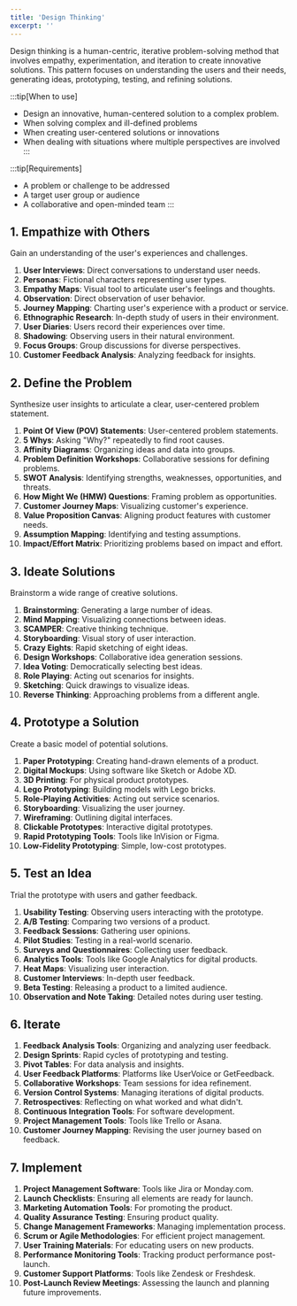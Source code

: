 ```yaml
---
title: 'Design Thinking'
excerpt: ''
---
```


Design thinking is a human-centric, iterative problem-solving method that involves empathy, experimentation, and iteration to create innovative solutions. This pattern focuses on understanding the users and their needs, generating ideas, prototyping, testing, and refining solutions.

:::tip[When to use]

- Design an innovative, human-centered solution to a complex problem.
- When solving complex and ill-defined problems
- When creating user-centered solutions or innovations
- When dealing with situations where multiple perspectives are involved
:::

:::tip[Requirements]

- A problem or challenge to be addressed
- A target user group or audience
- A collaborative and open-minded team
:::

<Intro />

## 1. Empathize with Others

Gain an understanding of the user's experiences and challenges.

1. **User Interviews**: Direct conversations to understand user needs.
2. **Personas**: Fictional characters representing user types.
3. **Empathy Maps**: Visual tool to articulate user's feelings and thoughts.
4. **Observation**: Direct observation of user behavior.
5. **Journey Mapping**: Charting user's experience with a product or service.
6. **Ethnographic Research**: In-depth study of users in their environment.
7. **User Diaries**: Users record their experiences over time.
8. **Shadowing**: Observing users in their natural environment.
9. **Focus Groups**: Group discussions for diverse perspectives.
10. **Customer Feedback Analysis**: Analyzing feedback for insights.

## 2. Define the Problem

Synthesize user insights to articulate a clear, user-centered problem statement.

1. **Point Of View (POV) Statements**: User-centered problem statements.
2. **5 Whys**: Asking "Why?" repeatedly to find root causes.
3. **Affinity Diagrams**: Organizing ideas and data into groups.
4. **Problem Definition Workshops**: Collaborative sessions for defining problems.
5. **SWOT Analysis**: Identifying strengths, weaknesses, opportunities, and threats.
6. **How Might We (HMW) Questions**: Framing problem as opportunities.
7. **Customer Journey Maps**: Visualizing customer's experience.
8. **Value Proposition Canvas**: Aligning product features with customer needs.
9. **Assumption Mapping**: Identifying and testing assumptions.
10. **Impact/Effort Matrix**: Prioritizing problems based on impact and effort.

## 3. Ideate Solutions

Brainstorm a wide range of creative solutions.

1. **Brainstorming**: Generating a large number of ideas.
2. **Mind Mapping**: Visualizing connections between ideas.
3. **SCAMPER**: Creative thinking technique.
4. **Storyboarding**: Visual story of user interaction.
5. **Crazy Eights**: Rapid sketching of eight ideas.
6. **Design Workshops**: Collaborative idea generation sessions.
7. **Idea Voting**: Democratically selecting best ideas.
8. **Role Playing**: Acting out scenarios for insights.
9. **Sketching**: Quick drawings to visualize ideas.
10. **Reverse Thinking**: Approaching problems from a different angle.

## 4. Prototype a Solution

Create a basic model of potential solutions.

1. **Paper Prototyping**: Creating hand-drawn elements of a product.
2. **Digital Mockups**: Using software like Sketch or Adobe XD.
3. **3D Printing**: For physical product prototypes.
4. **Lego Prototyping**: Building models with Lego bricks.
5. **Role-Playing Activities**: Acting out service scenarios.
6. **Storyboarding**: Visualizing the user journey.
7. **Wireframing**: Outlining digital interfaces.
8. **Clickable Prototypes**: Interactive digital prototypes.
9. **Rapid Prototyping Tools**: Tools like InVision or Figma.
10. **Low-Fidelity Prototyping**: Simple, low-cost prototypes.

## 5. Test an Idea

Trial the prototype with users and gather feedback.

1. **Usability Testing**: Observing users interacting with the prototype.
2. **A/B Testing**: Comparing two versions of a product.
3. **Feedback Sessions**: Gathering user opinions.
4. **Pilot Studies**: Testing in a real-world scenario.
5. **Surveys and Questionnaires**: Collecting user feedback.
6. **Analytics Tools**: Tools like Google Analytics for digital products.
7. **Heat Maps**: Visualizing user interaction.
8. **Customer Interviews**: In-depth user feedback.
9. **Beta Testing**: Releasing a product to a limited audience.
10. **Observation and Note Taking**: Detailed notes during user testing.

## 6. Iterate
1. **Feedback Analysis Tools**: Organizing and analyzing user feedback.
2. **Design Sprints**: Rapid cycles of prototyping and testing.
3. **Pivot Tables**: For data analysis and insights.
4. **User Feedback Platforms**: Platforms like UserVoice or GetFeedback.
5. **Collaborative Workshops**: Team sessions for idea refinement.
6. **Version Control Systems**: Managing iterations of digital products.
7. **Retrospectives**: Reflecting on what worked and what didn't.
8. **Continuous Integration Tools**: For software development.
9. **Project Management Tools**: Tools like Trello or Asana.
10. **Customer Journey Mapping**: Revising the user journey based on feedback.

## 7. Implement
1. **Project Management Software**: Tools like Jira or Monday.com.
2. **Launch Checklists**: Ensuring all elements are ready for launch.
3. **Marketing Automation Tools**: For promoting the product.
4. **Quality Assurance Testing**: Ensuring product quality.
5. **Change Management Frameworks**: Managing implementation process.
6. **Scrum or Agile Methodologies**: For efficient project management.
7. **User Training Materials**: For educating users on new products.
8. **Performance Monitoring Tools**: Tracking product performance post-launch.
9. **Customer Support Platforms**: Tools like Zendesk or Freshdesk.
10. **Post-Launch Review Meetings**: Assessing the launch and planning future improvements.

<Outro />